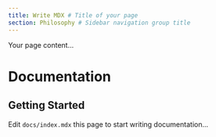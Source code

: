 ```yaml
---
title: Write MDX # Title of your page
section: Philosophy # Sidebar navigation group title
---
```


Your page content...

# Documentation

## Getting Started

Edit `docs/index.mdx` this page to start writing documentation...
